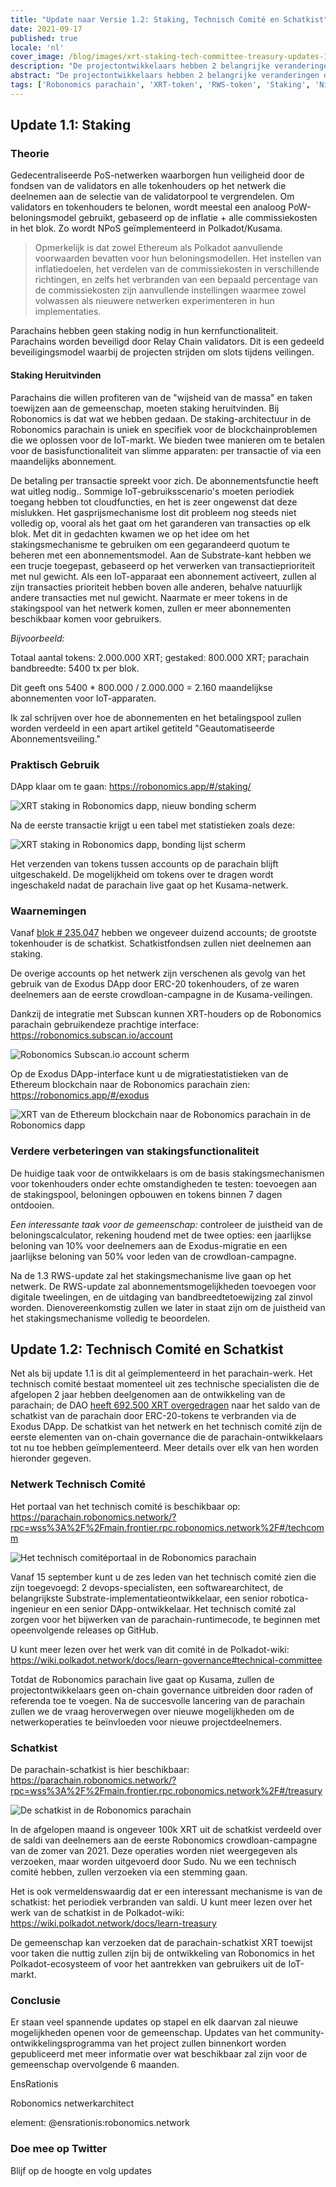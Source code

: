 ```yaml
---
title: "Update naar Versie 1.2: Staking, Technisch Comité en Schatkist"
date: 2021-09-17
published: true
locale: 'nl'
cover_image: /blog/images/xrt-staking-tech-committee-treasury-updates-1-2/113_Up_to_version_1_2_stakingtech_comm_treasury.jpg
description: "De projectontwikkelaars hebben 2 belangrijke veranderingen doorgevoerd in de werking van de Robonomics parachain. De eerste is de opname van XRT-staking, en de tweede is de lancering van de eerste on-chain governance mechanismen."
abstract: "De projectontwikkelaars hebben 2 belangrijke veranderingen doorgevoerd in de werking van de Robonomics parachain. De eerste is de opname van XRT-staking, en de tweede is de lancering van de eerste on-chain governance mechanismen."
tags: ['Robonomics parachain', 'XRT-token', 'RWS-token', 'Staking', 'Nieuwe release']
---
```


## Update 1.1: Staking

### Theorie

Gedecentraliseerde PoS-netwerken waarborgen hun veiligheid door de fondsen van de validators en alle tokenhouders op het netwerk die deelnemen aan de selectie van de validatorpool te vergrendelen. Om validators en tokenhouders te belonen, wordt meestal een analoog PoW-beloningsmodel gebruikt, gebaseerd op de inflatie + alle commissiekosten in het blok. Zo wordt NPoS geïmplementeerd in Polkadot/Kusama.

> Opmerkelijk is dat zowel Ethereum als Polkadot aanvullende voorwaarden bevatten voor hun beloningsmodellen. Het instellen van inflatiedoelen, het verdelen van de commissiekosten in verschillende richtingen, en zelfs het verbranden van een bepaald percentage van de commissiekosten zijn aanvullende instellingen waarmee zowel volwassen als nieuwere netwerken experimenteren in hun implementaties.

Parachains hebben geen staking nodig in hun kernfunctionaliteit. Parachains worden beveiligd door Relay Chain validators. Dit is een gedeeld beveiligingsmodel waarbij de projecten strijden om slots tijdens veilingen.

#### Staking Heruitvinden

Parachains die willen profiteren van de "wijsheid van de massa" en taken toewijzen aan de gemeenschap, moeten staking heruitvinden. Bij Robonomics is dat wat we hebben gedaan. De staking-architectuur in de Robonomics parachain is uniek en specifiek voor de blockchainproblemen die we oplossen voor de IoT-markt. We bieden twee manieren om te betalen voor de basisfunctionaliteit van slimme apparaten: per transactie of via een maandelijks abonnement.

De betaling per transactie spreekt voor zich. De abonnementsfunctie heeft wat uitleg nodig.. Sommige IoT-gebruiksscenario's moeten periodiek toegang hebben tot cloudfuncties, en het is zeer ongewenst dat deze mislukken. Het gasprijsmechanisme lost dit probleem nog steeds niet volledig op, vooral als het gaat om het garanderen van transacties op elk blok. Met dit in gedachten kwamen we op het idee om het stakingsmechanisme te gebruiken om een gegarandeerd quotum te beheren met een abonnementsmodel. Aan de Substrate-kant hebben we een trucje toegepast, gebaseerd op het verwerken van transactieprioriteit met nul gewicht. Als een IoT-apparaat een abonnement activeert, zullen al zijn transacties prioriteit hebben boven alle anderen, behalve natuurlijk andere transacties met nul gewicht. Naarmate er meer tokens in de stakingspool van het netwerk komen, zullen er meer abonnementen beschikbaar komen voor gebruikers.

<TextCard>

*Bijvoorbeeld:*

Totaal aantal tokens: 2.000.000 XRT;
gestaked: 800.000 XRT;
parachain bandbreedte: 5400 tx per blok.

Dit geeft ons 5400 * 800.000 / 2.000.000 = 2.160 maandelijkse abonnementen voor IoT-apparaten.

</TextCard>

Ik zal schrijven over hoe de abonnementen en het betalingspool zullen worden verdeeld in een apart artikel getiteld "Geautomatiseerde Abonnementsveiling."

### Praktisch Gebruik

DApp klaar om te gaan: https://robonomics.app/#/staking/

![XRT staking in Robonomics dapp, nieuw bonding scherm](/blog/images/xrt-staking-tech-committee-treasury-updates-1-2/image2.jpg)

Na de eerste transactie krijgt u een tabel met statistieken zoals deze:

![XRT staking in Robonomics dapp, bonding lijst scherm](/blog/images/xrt-staking-tech-committee-treasury-updates-1-2/image4.jpg)

Het verzenden van tokens tussen accounts op de parachain blijft uitgeschakeld. De mogelijkheid om tokens over te dragen wordt ingeschakeld nadat de parachain live gaat op het Kusama-netwerk.

### Waarnemingen

Vanaf [blok # 235.047](https://robonomics.subscan.io/block/235047) hebben we ongeveer duizend accounts; de grootste tokenhouder is de schatkist. Schatkistfondsen zullen niet deelnemen aan staking.

De overige accounts op het netwerk zijn verschenen als gevolg van het gebruik van de Exodus DApp door ERC-20 tokenhouders, of ze waren deelnemers aan de eerste crowdloan-campagne in de Kusama-veilingen.

Dankzij de integratie met Subscan kunnen XRT-houders op de Robonomics parachain gebruikendeze prachtige interface: https://robonomics.subscan.io/account

![Robonomics Subscan.io account scherm](/blog/images/xrt-staking-tech-committee-treasury-updates-1-2/image3.jpg)

Op de Exodus DApp-interface kunt u de migratiestatistieken van de Ethereum blockchain naar de Robonomics parachain zien: https://robonomics.app/#/exodus

![XRT van de Ethereum blockchain naar de Robonomics parachain in de Robonomics dapp](/blog/images/xrt-staking-tech-committee-treasury-updates-1-2/image6.jpg)

### Verdere verbeteringen van stakingsfunctionaliteit

De huidige taak voor de ontwikkelaars is om de basis stakingsmechanismen voor tokenhouders onder echte omstandigheden te testen: toevoegen aan de stakingspool, beloningen opbouwen en tokens binnen 7 dagen ontdooien.

*Een interessante taak voor de gemeenschap:* controleer de juistheid van de beloningscalculator, rekening houdend met de twee opties: een jaarlijkse beloning van 10% voor deelnemers aan de Exodus-migratie en een jaarlijkse beloning van 50% voor leden van de crowdloan-campagne.

Na de 1.3 RWS-update zal het stakingsmechanisme live gaan op het netwerk. De RWS-update zal abonnementsmogelijkheden toevoegen voor digitale tweelingen, en de uitdaging van bandbreedtetoewijzing zal zinvol worden. Dienovereenkomstig zullen we later in staat zijn om de juistheid van het stakingsmechanisme volledig te beoordelen.

## Update 1.2: Technisch Comité en Schatkist

Net als bij update 1.1 is dit al geïmplementeerd in het parachain-werk. Het technisch comité bestaat momenteel uit zes technische specialisten die de afgelopen 2 jaar hebben deelgenomen aan de ontwikkeling van de parachain; de DAO [heeft 692.500 XRT overgedragen](https://etherscan.io/tx/0x6b9a9cbe7d21badf565ebce0fb50b865da8f5f784899db5fb455d1b276d14acf) naar het saldo van de schatkist van de parachain door ERC-20-tokens te verbranden via de Exodus DApp. De schatkist van het netwerk en het technisch comité zijn de eerste elementen van on-chain governance die de parachain-ontwikkelaars tot nu toe hebben geïmplementeerd. Meer details over elk van hen worden hieronder gegeven.

### Netwerk Technisch Comité

Het portaal van het technisch comité is beschikbaar op: https://parachain.robonomics.network/?rpc=wss%3A%2F%2Fmain.frontier.rpc.robonomics.network%2F#/techcomm

![Het technisch comitéportaal in de Robonomics parachain](/blog/images/xrt-staking-tech-committee-treasury-updates-1-2/image5.jpg)

Vanaf 15 september kunt u de zes leden van het technisch comité zien die zijn toegevoegd: 2 devops-specialisten, een softwarearchitect, de belangrijkste Substrate-implementatieontwikkelaar, een senior robotica-ingenieur en een senior DApp-ontwikkelaar.
Het technisch comité zal zorgen voor het bijwerken van de parachain-runtimecode, te beginnen met opeenvolgende releases op GitHub.

U kunt meer lezen over het werk van dit comité in de Polkadot-wiki: https://wiki.polkadot.network/docs/learn-governance#technical-committee

Totdat de Robonomics parachain live gaat op Kusama, zullen de projectontwikkelaars geen on-chain governance uitbreiden door raden of referenda toe te voegen. Na de succesvolle lancering van de parachain zullen we de vraag heroverwegen over nieuwe mogelijkheden om de netwerkoperaties te beïnvloeden voor nieuwe projectdeelnemers.

### Schatkist

De parachain-schatkist is hier beschikbaar: https://parachain.robonomics.network/?rpc=wss%3A%2F%2Fmain.frontier.rpc.robonomics.network%2F#/treasury

![De schatkist in de Robonomics parachain](/blog/images/xrt-staking-tech-committee-treasury-updates-1-2/image1.jpg)

In de afgelopen maand is ongeveer 100k XRT uit de schatkist verdeeld over de saldi van deelnemers aan de eerste Robonomics crowdloan-campagne van de zomer van 2021. Deze operaties worden niet weergegeven als verzoeken, maar worden uitgevoerd door Sudo. Nu we een technisch comité hebben, zullen verzoeken via een stemming gaan.

Het is ook vermeldenswaardig dat er een interessant mechanisme is van de schatkist: het periodiek verbranden van saldi. U kunt meer lezen over het werk van de schatkist in de Polkadot-wiki: https://wiki.polkadot.network/docs/learn-treasury

De gemeenschap kan verzoeken dat de parachain-schatkist XRT toewijst voor taken die nuttig zullen zijn bij de ontwikkeling van Robonomics in het Polkadot-ecosysteem of voor het aantrekken van gebruikers uit de IoT-markt.

### Conclusie

Er staan veel spannende updates op stapel en elk daarvan zal nieuwe mogelijkheden openen voor de gemeenschap. Updates van het community-ontwikkelingsprogramma van het project zullen binnenkort worden gepubliceerd met meer informatie over wat beschikbaar zal zijn voor de gemeenschap overvolgende 6 maanden.

<TextCard image="/avatars/Sergei-Lonshakov.jpg" back="transparent" imageSize="big">

EnsRationis

Robonomics netwerkarchitect

element: @ensrationis:robonomics.network

</TextCard>


<TextCard icon="/icons/icon-notification.png" link="https://twitter.com/AIRA_Robonomics">

### Doe mee op Twitter

Blijf op de hoogte en volg updates

</TextCard>